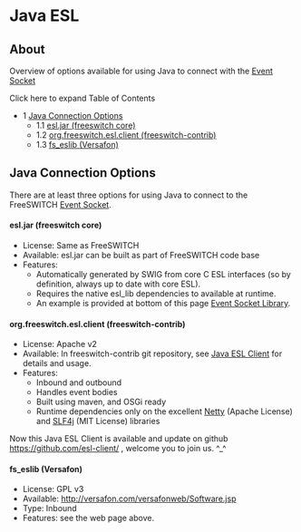 
# Java ESL 

 

## About

Overview of options available for using Java to connect with the [Event Socket](../../Modules/mod_event_socket_1048924.mdx#11-acl)

Click here to expand Table of Contents

* 1 [Java Connection Options](#java-connection-options)  
   * 1.1 [esl.jar (freeswitch core)](#esljar-freeswitch-core)  
   * 1.2 [org.freeswitch.esl.client (freeswitch-contrib)](#orgfreeswitcheslclient-freeswitch-contrib)  
   * 1.3 [fs\_eslib (Versafon)](#fs_eslib-versafon)

## Java Connection Options

There are at least three options for using Java to connect to the FreeSWITCH [Event Socket](../Event-Socket-Library/index.mdx#-new-).

#### esl.jar (freeswitch core)

* License: Same as FreeSWITCH
* Available: esl.jar can be built as part of FreeSWITCH code base
* Features:  
   * Automatically generated by SWIG from core C ESL interfaces (so by definition, always up to date with core ESL).  
   * Requires the native esl\_lib dependencies to available at runtime.  
   * An example is provided at bottom of this page [Event Socket Library](../Event-Socket-Library/index.mdx#-new-).

#### org.freeswitch.esl.client (freeswitch-contrib)

* License: Apache v2
* Available: In freeswitch-contrib git repository, see [Java ESL Client](Java-ESL-Client_7144076.mdx#about) for details and usage.
* Features:  
   * Inbound and outbound  
   * Handles event bodies  
   * Built using maven, and OSGi ready  
   * Runtime dependencies only on the excellent [Netty](http://www.jboss.org/netty) (Apache License) and [SLF4j](http://www.slf4j.org) (MIT License) libraries

Now this Java ESL Client is available and update on github <https://github.com/esl-client/> , welcome you to join us. ^\_^

#### fs_eslib (Versafon)

* License: GPL v3
* Available: <http://versafon.com/versafonweb/Software.jsp>
* Type: Inbound
* Features: see the web page above.



